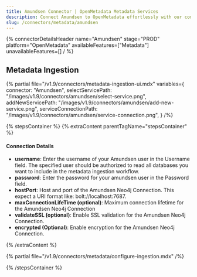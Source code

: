 ```yaml
---
title: Amundsen Connector | OpenMetadata Metadata Services
description: Connect Amundsen to OpenMetadata effortlessly with our comprehensive connector guide. Step-by-step setup, configuration tips, and metadata integration b...
slug: /connectors/metadata/amundsen
---
```





{% connectorDetailsHeader
name="Amundsen"
stage="PROD"
platform="OpenMetadata"
availableFeatures=["Metadata"]
unavailableFeatures=[]
/ %}

<IngestionModeTiles yamlPath="/snippets/connectors/metadata/amundsen/yaml" />

## Metadata Ingestion

{% partial 
  file="/v1.9/connectors/metadata-ingestion-ui.mdx" 
  variables={
    connector: "Amundsen", 
    selectServicePath: "/images/v1.9/connectors/amundsen/select-service.png",
    addNewServicePath: "/images/v1.9/connectors/amundsen/add-new-service.png",
    serviceConnectionPath: "/images/v1.9/connectors/amundsen/service-connection.png",
} 
/%}

{% stepsContainer %}
{% extraContent parentTagName="stepsContainer" %}

#### Connection Details

- **username**: Enter the username of your Amundsen user in the Username field. The specified user should be authorized to read all databases you want to include in the metadata ingestion workflow.
- **password**: Enter the password for your amundsen user in the Password field.
- **hostPort**: Host and port of the Amundsen Neo4j Connection. This expect a URI format like: bolt://localhost:7687.
- **maxConnectionLifeTime (optional)**: Maximum connection lifetime for the Amundsen Neo4j Connection 
- **validateSSL (optional)**: Enable SSL validation for the Amundsen Neo4j Connection. 
- **encrypted (Optional)**: Enable encryption for the Amundsen Neo4j Connection. 

{% /extraContent %}

<TestConnection />

{% partial file="/v1.9/connectors/metadata/configure-ingestion.mdx" /%}

<IngestionScheduleAndDeploy />

{% /stepsContainer %}
